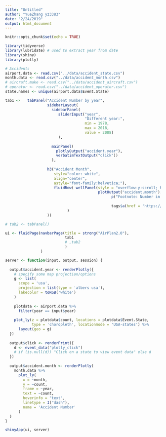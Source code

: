 ```yaml
---
title: "Untitled"
author: "YueZhang yz3383"
date: "2/24/2019"
output: html_document
---
```


```r
knitr::opts_chunk$set(echo = TRUE)
```

```r
library(tidyverse)
library(lubridate) # used to extract year from date
library(shiny)
library(plotly)

# Accidents
airport.data <- read.csv("../data/accident_state.csv")
month.data <- read.csv("../data/accident_month.csv")
# aircraft.make <- read.csv("../data/accident_aircraft.csv")
# operator <- read.csv("../data/accident_operator.csv")
state.names <- unique(airport.data$Event.State)
```

```r
tab1 <-   tabPanel("Accident Number by year",
                   sidebarLayout(
                     sidebarPanel(
                        sliderInput("year",
                                    "Different year:",
                                    min = 1978,
                                    max = 2018,
                                    value = 2008)
                        ),
    
                     mainPanel(
                       plotlyOutput("accident.year"),
                       verbatimTextOutput("click"))
                     ),
                   
                   h3("Accident Month",
                      style="color:	white",
                      align="center",
                      astyle="font-family:helvetica;"),
                      fluidRow( wellPanel(style = "overflow-y:scroll; height: 480px; opacity: 0.9; background-color: #ffffff;",
                                          plotOutput("accident.month"),
                                                p("Footnote: Number in the circle represents the number of accident for airlines"),
                                                
                                                tags$a(href = "https://www.transtats.bts.gov/","2000-2017 Data, Source:https://www.transtats.bts.gov/")
                            )
                   ))

# tab2 <- tabPanel()

ui <- fluidPage(navbarPage(title = strong("AirPlan2.0"),
                           tab1
                           # ,tab2
                           )
                )
```

```r
server <- function(input, output, session) {
  
  output$accident.year <- renderPlotly({
    # specify some map projection/options
    g <- list(
      scope = 'usa',
      projection = list(type = 'albers usa'),
      lakecolor = toRGB('white')
    )
    
    plotdata <- airport.data %>%
      filter(year == input$year)
    
    plot_ly(z = plotdata$count, locations = plotdata$Event.State,
            type = 'choropleth', locationmode = 'USA-states') %>%
      layout(geo = g)
  })
  
  output$click <- renderPrint({
    d <- event_data("plotly_click")
    # if (is.null(d)) "Click on a state to view event data" else d
  })
  
  output$accident.month <- renderPlotly(
    month.data %>%
      plot_ly(
        x = ~month, 
        y = ~count, 
        frame = ~year, 
        text = ~count, 
        hoverinfo = "text",
        linetype = I("dash"),
        name = 'Accident Number'
      )
  )
}

shinyApp(ui, server)
```